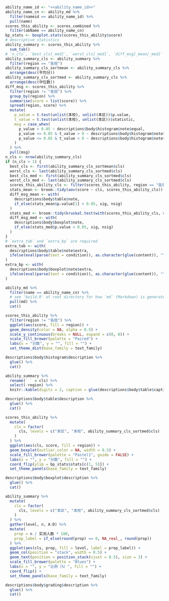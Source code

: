 ```r
ability_name_id <- "<<ability_name_id>>"
ability_name_cn <- ability_md %>% 
  filter(nameid == ability_name_id) %>% 
  pull(name)
scores_this_ability <- scores_combined %>%
  filter(abName == ability_name_cn)
bp_stats <- boxplot.stats(scores_this_ability$score)
# descriptive statistics
ability_summary <- scores_this_ability %>%
  sum_tab()
# `n_cls`, `best_cls[_med]`, `worst_cls[_med]`, `diff_msg[_mean/_med]` are required
ability_summary_cls <- ability_summary %>%
  filter(region == "各班")
ability_summary_cls_sortmean <- ability_summary_cls %>%
  arrange(desc(平均分))
ability_summary_cls_sortmed <- ability_summary_cls %>%
  arrange(desc(中位数))
diff_msg <- scores_this_ability %>%
  filter(region != "各班") %>%
  group_by(region) %>%
  summarise(score = list(score)) %>%
  spread(region, score) %>%
  mutate(
    p_value = t.test(unlist(本校), unlist(本区))$p.value,
    t_value = t.test(unlist(本校), unlist(本区))$statistic,
    msg = case_when(
      p_value > 0.05 ~ descriptions$body$histogram$note$equal,
      p_value <= 0.05 & t_value > 0 ~ descriptions$body$histogram$note$large,
      p_value <= 0.05 & t_value < 0 ~ descriptions$body$histogram$note$small
    )
  ) %>%
  pull(msg)
n_cls <- nrow(ability_summary_cls)
if (n_cls > 1) {
  best_cls <- first(ability_summary_cls_sortmean$cls)
  worst_cls <- last(ability_summary_cls_sortmed$cls)
  best_cls_med <- first(ability_summary_cls_sortmed$cls)
  worst_cls_med <- last(ability_summary_cls_sortmed$cls)
  scores_this_ability_cls <- filter(scores_this_ability, region == "各班")
  stats_mean <- broom::tidy(aov(score ~ cls, scores_this_ability_cls))
  diff_msg_mean <- with(
    descriptions$body$table$note,
    if_else(stats_mean$p.value[1] < 0.05, sig, nsig)
  ) 
  stats_med <- broom::tidy(kruskal.test(with(scores_this_ability_cls, split(score, cls))))
  diff_msg_med <- with(
    descriptions$body$boxplot$note,
    if_else(stats_med$p.value < 0.05, sig, nsig)
  )
}
# `extra_tab` and `extra_bp` are required
extra_tab <- with(
  descriptions$body$table$note$extra,
  ifelse(eval(parse(text = condition)), as.character(glue(content)), "")
)
extra_bp <- with(
  descriptions$body$boxplot$note$extra,
  ifelse(eval(parse(text = condition)), as.character(glue(content)), "")
) 
```

```r
ability_md %>%
  filter(name == ability_name_cn) %>%
  # see 'build.R' at root directory for how `md` (Markdown) is generated
  pull(md) %>%
  cat()
```

```r
scores_this_ability %>%
  filter(region != "各班") %>%
  ggplot(aes(score, fill = region)) +
  geom_density(color = NA, alpha = 0.5) +
  scale_y_continuous(breaks = NULL, expand = c(0, 0)) +
  scale_fill_brewer(palette = "Paired") +
  labs(x = "分数", y = "", fill = "") +
  set_theme_dist(base_family = text_family)
```

```r
descriptions$body$histogram$description %>%
  glue() %>%
  cat()
```

```r
ability_summary %>%
  rename(` ` = cls) %>%
  select(-region) %>%
  knitr::kable(digits = 2, caption = glue(descriptions$body$table$caption))
```

```r
descriptions$body$table$description %>%
  glue() %>%
  cat()
```

```r
scores_this_ability %>%
  mutate(
    cls = factor(
      cls, levels = c("本区", "本校", ability_summary_cls_sortmed$cls)
    )
  ) %>%
  ggplot(aes(cls, score, fill = region)) +
  geom_boxplot(outlier.color = NA, width = 0.5) +
  scale_fill_brewer(palette = "Pastel1", guide = FALSE) +
  labs(x = "", y = "分数", fill = "") +
  coord_flip(ylim = bp_stats$stats[c(1, 5)]) +
  set_theme_panels(base_family = text_family)
```

```r
descriptions$body$boxplot$description %>%
  glue() %>%
  cat()
```

```r
ability_summary %>%
  mutate(
    cls = factor(
      cls, levels = c("本区", "本校", ability_summary_cls_sortmed$cls)
    )
  ) %>%
  gather(level, n, A:D) %>%
  mutate(
    prop = n / 实测人数 * 100,
    prop_label = if_else(round(prop) == 0, NA_real_, round(prop))
  ) %>%
  ggplot(aes(cls, prop, fill = level, label = prop_label)) +
  geom_col(position = "stack", width = 0.5) +
  geom_text(position = position_stack(vjust = 0.5), size = 3) +
  scale_fill_brewer(palette = "Blues") +
  labs(x = "", y = "比例（%）", fill = "") +
  coord_flip() +
  set_theme_panels(base_family = text_family)
```

```r
descriptions$body$grading$description %>%
  glue() %>%
  cat()
```
